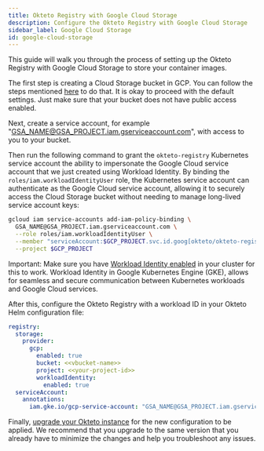 ```yaml
---
title: Okteto Registry with Google Cloud Storage
description: Configure the Okteto Registry with Google Cloud Storage
sidebar_label: Google Cloud Storage
id: google-cloud-storage
---
```


This guide will walk you through the process of setting up the Okteto Registry with Google Cloud Storage to store your container images.

The first step is creating a Cloud Storage bucket in GCP. You can follow the steps mentioned [here](https://cloud.google.com/storage/docs/creating-buckets) to do that. It is okay to proceed with the default settings. Just make sure that your bucket does not have public access enabled.

Next, create a service account, for example "GSA_NAME@GSA_PROJECT.iam.gserviceaccount.com", with access to you to your bucket.

Then run the following command to grant the `okteto-registry` Kubernetes service account the ability to impersonate the Google Cloud service account that we just created using Workload Identity. By binding the `roles/iam.workloadIdentityUser` role, the Kubernetes service account can authenticate as the Google Cloud service account, allowing it to securely access the Cloud Storage bucket without needing to manage long-lived service account keys:

```bash
gcloud iam service-accounts add-iam-policy-binding \
  GSA_NAME@GSA_PROJECT.iam.gserviceaccount.com \
  --role roles/iam.workloadIdentityUser \
  --member "serviceAccount:$GCP_PROJECT.svc.id.goog[okteto/okteto-registry]" \
  --project $GCP_PROJECT
```

Important: Make sure you have [Workload Identity enabled](https://cloud.google.com/kubernetes-engine/docs/how-to/workload-identity#option_2_node_pool_modification) in your cluster for this to work. Workload Identity in Google Kubernetes Engine (GKE), allows for seamless and secure communication between Kubernetes workloads and Google Cloud services.

After this, configure the Okteto Registry with a workload ID in your Okteto Helm configuration file:

```yaml title="config.yaml"
registry:
  storage:
    provider:
      gcp:
        enabled: true
        bucket: <<vbucket-name>>
        project: <<your-project-id>>
        workloadIdentity:
          enabled: true
  serviceAccount:
    annotations:
      iam.gke.io/gcp-service-account: "GSA_NAME@GSA_PROJECT.iam.gserviceaccount.com"
```

Finally, [upgrade your Okteto instance](self-hosted/manage/upgrade.mdx) for the new configuration to be applied.
We recommend that you upgrade to the same version that you already have to minimize the changes and help you troubleshoot any issues.
